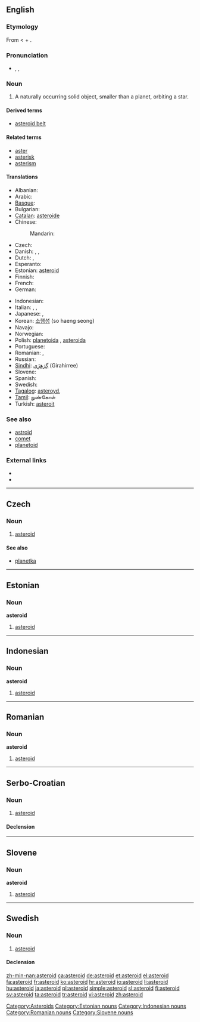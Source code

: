 {{also|Asteroid}}
==English==

===Etymology===
From {{etyl|grc}} {{term|ἀστεροειδής|lang=grc}} < {{etyl|grc}} {{term|ἀστήρ|tr=astēr||star|lang=grc}} + {{term|εἶδος||tr=eidos|form|lang=grc}}.

===Pronunciation===
* {{enPR|ăs'tə-roid"}}, {{IPA|/ˈæstəroɪd/}}, {{SAMPA|/"{st@%roId/}}

===Noun===
{{wikipedia}}
{{en-noun}}

# {{astronomy}} A naturally occurring solid object, smaller than a planet, orbiting a star.

====Derived terms====
* [[asteroid belt]]

====Related terms====
* [[aster]]
* [[asterisk]]
* [[asterism]]

====Translations====
{{trans-top|astronomy}}
* Albanian: {{t-|sq|asteroid|xs=Albanian}}
* Arabic: {{t|ar|كويكب|m|tr=kuwaykib}}
* [[Basque]]: {{t+|eu|asteroide|xs=Basque}}
* Bulgarian: {{t-|bg|астероид|m|tr=asteróid}}
* [[Catalan]]: [[asteroide#Catalan|asteroide]]
* Chinese:
*: Mandarin: {{t|cmn|小行星|tr=xiǎoxíngxīng|sc=Hani}}
* Czech: {{t-|cs|asteroid}}
* Danish: {{t-|da|småplanet}}, {{t-|da|asteroide}}, {{t-|da|planetoide}}
* Dutch: {{t+|nl|asteroïde}}, {{t+|nl|planetoïde}}
* Esperanto: {{t-|eo|asteroido|xs=Esperanto}}
* Estonian: [[#English|asteroid]]
* Finnish: {{t-|fi|asteroidi}}
* French: {{t+|fr|astéroïde|m}}
* German: {{t+|de|Asteroid|m}}
{{trans-mid}}
* Indonesian: {{t-|id|asteroid|xs=Indonesian}}
* Italian: {{t+|it|asteroide|m}}, {{t+|it|pianetino|m}}, {{t-|it|planetoide}}
* Japanese: {{t+|ja|小惑星|tr=しょうわくせい, shōwakusei}},  {{t|ja|星状体|tr=せいじょうたい, seijōtai}}
* Korean: [[소행성]] (so haeng seong)
* Navajo: {{tø|nv|tsé naatʼaʼí}}
* Norwegian: {{t-|no|asteroide}}
* Polish: [[planetoida]] {{f}}, [[asteroida]] {{n}}
* Portuguese: {{t-|pt|asteroide|m}}
* Romanian: {{t-|ro|asteroid|m}}, {{t|ro|asteroizi|p}}
* Russian: {{t+|ru|астероид|m|tr=asteróid}}
* [[Sindhi]]: [[گِرَھِڙِي]] (Girahirree) {{f}}
* Slovene: {{t+|sl|asteroid|m}}
* Spanish: {{t+|es|asteroide|m}}
* Swedish: {{t|sv|asteroid|c}}
* [[Tagalog]]: [[asteroyd]],  {{t-|tl|bulalakaw|xs=Tagalog}}
* [[Tamil]]: நுண்கோள்
* Turkish: [[asteroit]]
{{trans-bottom}}

===See also===
* [[astroid]]
* [[comet]]
* [[planetoid]]

===External links===
* {{R:Webster 1913}}
* {{R:Century 1911}}

[[Category:Asteroids]]

----

==Czech==

===Noun===
{{cs-noun|g=m}}

# [[#English|asteroid]]

====See also====
* [[planetka]] {{f}}

----

==Estonian==

===Noun===
'''asteroid'''

# [[#English|asteroid]]

[[Category:Estonian nouns]]

----

==Indonesian==

===Noun===
'''asteroid'''

# [[#English|asteroid]]

[[Category:Indonesian nouns]]

----

==Romanian==

===Noun===
'''asteroid'''

# [[#English|asteroid]]

[[Category:Romanian nouns]]

----

==Serbo-Croatian==

===Noun===
{{sh-noun|g=m|head=asteròīd|r|астероид|астеро̀ӣд}}

# [[#English|asteroid]]

====Declension====
{{sh-decl-noun
|asteròīd|asteroidi
|asteroída|asteroida
|asteroidu|asteroidima
|asteroid|asteroide
|asteroide|asteroidi
|asteroidu|asteroidima
|asteroidom|asteroidima
}}

----

==Slovene==

===Noun===
'''asteroid'''

# [[#English|asteroid]]

[[Category:Slovene nouns]]

----

==Swedish==

===Noun===
{{sv-noun|g=c}}

# [[#English|asteroid]]

====Declension====
{{sv-noun-reg-er}}

[[zh-min-nan:asteroid]]
[[ca:asteroid]]
[[de:asteroid]]
[[et:asteroid]]
[[el:asteroid]]
[[fa:asteroid]]
[[fr:asteroid]]
[[ko:asteroid]]
[[hr:asteroid]]
[[io:asteroid]]
[[li:asteroid]]
[[hu:asteroid]]
[[ja:asteroid]]
[[pl:asteroid]]
[[simple:asteroid]]
[[sl:asteroid]]
[[fi:asteroid]]
[[sv:asteroid]]
[[ta:asteroid]]
[[tr:asteroid]]
[[vi:asteroid]]
[[zh:asteroid]]